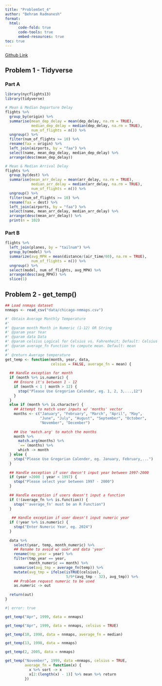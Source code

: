 ```yaml
---
title: "ProblemSet_4"
author: "Behram Radmanesh"
format: 
  html:
      code-fold: true
      code-tools: true
      embed-resources: true
toc: true
---
```


[Github Link](https://github.com/MediciPrime/STATS506/tree/main/ProblemSet_4)

## Problem 1 - Tidyverse

### Part A
```r
library(nycflights13)
library(tidyverse)

# Mean & Median Departure Delay
flights %>%
  group_by(origin) %>%
  summarise(mean_dep_delay = mean(dep_delay, na.rm = TRUE),
            median_dep_delay = median(dep_delay, na.rm = TRUE),
            num_of_flights = n()) %>%
  ungroup() %>%
  filter(num_of_flights >= 10) %>%
  rename(faa = origin) %>%
  left_join(airports, by = "faa") %>%
  select(name, mean_dep_delay, median_dep_delay) %>%
  arrange(desc(mean_dep_delay))

# Mean & Median Arrival Delay
flights %>%
  group_by(dest) %>%
  summarise(mean_arr_delay = mean(arr_delay, na.rm = TRUE),
            median_arr_delay = median(arr_delay, na.rm = TRUE),
            num_of_flights = n()) %>%
  ungroup() %>%
  filter(num_of_flights >= 10) %>%
  rename(faa = dest) %>%
  left_join(airports, by = "faa") %>%
  select(name, mean_arr_delay, median_arr_delay) %>%
  arrange(desc(mean_arr_delay)) %>%
  print(n = 102)
```

### Part B

```r
flights %>%
  left_join(planes, by = "tailnum") %>%
  group_by(model) %>%
  summarize(avg_MPH = mean(distance/(air_time/60), na.rm = TRUE),
            num_of_flights = n()) %>%
  ungroup() %>%
  select(model, num_of_flights, avg_MPH) %>%
  arrange(desc(avg_MPH)) %>%
  slice(1)

```

## Problem 2 - get_temp()

```r
## Load nnmaps dataset
nnmaps <- read_csv("data/chicago-nmmaps.csv")

#' Obtain Average Monthly Temperature
#'
#' @param month Month in Numeric (1-12) OR String
#' @param year Year
#' @param data Data
#' @param celsius Logical for Celsius vs. Fahrenheit; Default: Celsius 
#' @param average_fn Function to compute mean. Default: mean
#'
#' @return Average temperature
get_temp <- function(month, year, data, 
                     celsius = FALSE, average_fn = mean) {
  
  ## Handle exception for month
  if (month %>% is.numeric) {
    ## Ensure it's between 1 - 12
    if (month < 1 | month > 12) {
      stop("Please Use Gregorian Calendar, eg. 1, 2, 3,...,12")
    }
  }
  else if (month %>% is.character) {
    ## Attempt to match user inputs w/ 'months' vector
    months <- c("January", "February", "March", "April", "May",
                "June", "July", "August", "September", "October",
                "November", "December")
    
    ## Use 'match.arg' to match the months
    month %>%
      match.arg(months) %>%
      `==`(months) %>%
      which -> month
  } else {
    stop("Please Use Gregorian Calender, eg. January, February,...")
  }
  
  ## Handle exception if user doesn't input year between 1997-2000
  if (year >2000 | year < 1997) {
    stop("Please select year between 1997 - 2000")
  }
  
  ## Handle exception if users doesn't input a function
  if (!(average_fn %>% is.function)) {
    stop("'average_fn' must be an R Function")
  }
  
   ## Handle exception if user doesn't input numeric year
  if (!year %>% is.numeric) {
    stop("Enter Numeric Year, eg. 2024")
  }
  
  data %>%
    select(year, temp, month_numeric) %>%
    ## Rename to avoid w/ user and data 'year'
    rename(tmp_year = year) %>%
    filter(tmp_year == year,
           month_numeric == month) %>%
    summarise(avg_tmp = average_fn(temp)) %>%
    mutate(avg_tmp = ifelse(isTRUE(celsius), 
                            5/9*(avg_tmp - 32), avg_tmp)) %>%
    ## Problem request numeric to be used
    as.numeric -> out
  
  return(out)
}

```

```r
#| error: true

get_temp("Apr", 1999, data = nnmaps)

get_temp("Apr", 1999, data = nnmaps, celsius = TRUE)

get_temp(10, 1998, data = nnmaps, average_fn = median)

get_temp(13, 1998, data = nnmaps)

get_temp(2, 2005, data = nnmaps)

get_temp("November", 1999, data =nnmaps, celsius = TRUE,
         average_fn = function(x) {
           x %>% sort -> x
           x[2:(length(x) - 1)] %>% mean %>% return
         })
```


